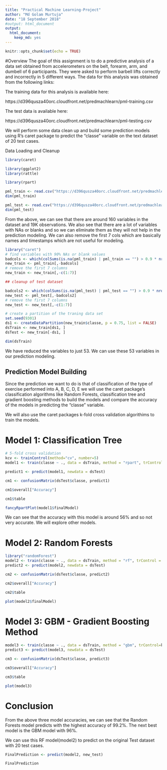 ---
title: "Practical Machine Learning-Project"
author: "Md Golam Murtuja"
date: "18 September 2018"
#output: html_document
output:
  html_document:
    keep_md: yes
---

```{r setup, include=FALSE}
knitr::opts_chunk$set(echo = TRUE)
```

#Overview
The goal of this assignment is to do a predictive analysis of a data set obtained from accelerometers on the belt, forearm, arm, and dumbell of 6 participants. They 
were asked to perform barbell lifts correctly and incorrectly in 5 different ways. The data for this analysis was obtained from the following links:

The training data for this analysis is available here:

https://d396qusza40orc.cloudfront.net/predmachlearn/pml-training.csv

The test data is available here:

https://d396qusza40orc.cloudfront.net/predmachlearn/pml-testing.csv

We will perform some data clean up and build some prediction models using R's caret package to predict the "classe" variable on the text dataset of 20 test cases.

Data Loading and Cleanup

```{r  }
library(caret)

```

```{r  }
library(ggplot2)
library(rattle)

```

```{r  }
library(rpart)

pml_train <- read.csv("https://d396qusza40orc.cloudfront.net/predmachlearn/pml-training.csv", na.strings = c("NA", "#DIV/0!", ""))
dim(pml_train)

pml_test <- read.csv("https://d396qusza40orc.cloudfront.net/predmachlearn/pml-testing.csv", na.strings = c("NA", "#DIV/0!", ""))
dim(pml_test)


```

From the above, we can see that there are around 160 variables in the dataset and 19K observations. We also see that there are a lot of variables with NAs or blanks 
and so we can eliminate them as they will not help in the prediction modeling. We can also remove the first 7 cols which are basically names and timestamps which are 
not useful for modeling.

```{r  }
library("caret")
# find variables with 90% NAs or blank values
badcols <- which(colSums(is.na(pml_train) | pml_train == "") > 0.9 * nrow(pml_train))
new_train <- pml_train[,-badcols]
# remove the first 7 columns
new_train <- new_train[,-c(1:7)]

## cleanup of test dataset

badcols2 <- which(colSums(is.na(pml_test) | pml_test == "") > 0.9 * nrow(pml_test))
new_test <- pml_test[,-badcols2]
# remove the first 7 columns
new_test <- new_test[,-c(1:7)]

# create a partition of the traning data set 
set.seed(9301)
ds1 <- createDataPartition(new_train$classe, p = 0.75, list = FALSE)
dsTrain <- new_train[ds1, ]
dsTest <- new_train[-ds1, ]

dim(dsTrain)

```

We have reduced the variables to just 53. We can use these 53 variables in our prediction modeling.

## Prediction Model Building
Since the prediction we want to do is that of classification of the type of exercise performed into A, B, C, D, E we will use the caret package's classification 
algorithms like Random Forests, classification tree and gradient boosting methods to build the models and compare the accuracy of the models in predicting the "classe" 
variable.

We will also use the caret packages k-fold cross validation algorithims to train the models.

# Model 1: Classification Tree
```{r  }
# 5-fold cross validation
kcv <- trainControl(method="cv", number=5)
model1 <- train(classe ~ ., data = dsTrain, method = "rpart", trControl = kcv)

predict1 <- predict(model1, newdata = dsTest)

cm1 <- confusionMatrix(dsTest$classe, predict1)

cm1$overall["Accuracy"]
```

```{r  }
cm1$table
```

```{r  }
fancyRpartPlot(model1$finalModel)
```


We can see that the accuracy with this model is around 56% and so not very accurate. We will explore other models.

# Model 2: Random Forests

```{r  }
library("randomForest")
model2 <- train(classe ~ ., data = dsTrain, method = "rf", trControl = kcv, verbose = FALSE)
predict2 <- predict(model2, newdata = dsTest)

cm2 <- confusionMatrix(dsTest$classe, predict2)

cm2$overall["Accuracy"]
```

```{r  }
cm2$table
```

```{r  }
plot(model2$finalModel)
```
# Model 3: GBM - Gradient Boosting Method
```{r  }
model3 <- train(classe ~ ., data = dsTrain, method = "gbm", trControl=kcv, verbose = FALSE)
predict3 <- predict(model3, newdata = dsTest)

cm3 <- confusionMatrix(dsTest$classe, predict3)

cm3$overall["Accuracy"]
```

```{r  }
cm3$table
```

```{r  }
plot(model3)
```

# Conclusion
From the above three model accuracies, we can see that the Random Forests model predicts with the highest accuracy of 99.2%. The next best model is the GBM model with 
96%.

We can use this RF model(model2) to predict on the original Test dataset with 20 test cases.
```{r  }
FinalPrediction <- predict(model2, new_test)

FinalPrediction
```
